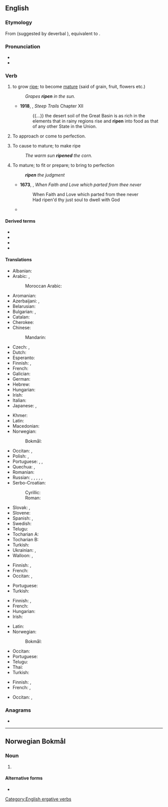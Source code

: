 ==English==
{{wikipedia|Ripening}}

===Etymology===
From {{inh|en|enm|*ripenen}} (suggested by deverbal {{m|enm|ripening|t=causing ripness; ripening}}), equivalent to {{suffix|en|ripe|en|id2=inchoative|pos2=verbal suffix}}.

===Pronunciation===
* {{IPA|en|/ˈɹaɪpən/}}
* {{audio|en|LL-Q1860 (eng)-Vealhurl-ripen.wav|Audio (UK)}}

===Verb===
{{en-verb}}

# {{lb|en|intransitive}} to grow [[ripe]]; to become [[mature]] (said of grain, fruit, flowers etc.)
#: ''Grapes '''ripen''' in the sun.''
#* '''1918''', {{w|John Muir}}, ''Steep Trails'' Chapter XII
#*: {{...}} the desert soil of the Great Basin is as rich in the elements that in rainy regions rise and '''ripen''' into food as that of any other State in the Union.
# {{lb|en|intransitive}} To approach or come to perfection.
# {{lb|en|transitive}} To cause to mature; to make ripe
#: ''The warm sun '''ripened''' the corn.''
# {{lb|en|transitive}} To mature; to fit or prepare; to bring to perfection
#: '''''ripen''' the judgment''
#* '''1673''', {{w|John Milton}}, ''When Faith and Love which parted from thee never''
#*: When Faith and Love which parted from thee never<br> Had ripen'd thy just soul to dwell with God
#* {{RQ:Gibbon Roman Empire|volume=III|chapter=General Observations on the Fall of the Roman Empire in the West|page=631|passage=But the decline of Rome was the natural and inevitable effect of immoderate greatneſs. Proſperity '''ripened''' the principle of decay; the cauſes of deſtruction multiplied with the extent of conqueſt; and as ſoon as time or accident had removed the artificial ſupports, the ſtupendous fabric yielded to the preſſure of its own weight. The ſtory of its ruin is ſimple and obvious; and instead of enquiring ''why'' the Roman empire was deſtroyed, we ſhould rather be ſurprised that it had ſubſiſted ſo long.}}

====Derived terms====
* {{l|en|overripen}}
* {{l|en|ripening}}
* {{l|en|ripener}}
* {{l|en|ripeness}}

====Translations====
{{trans-top|to grow ripe}}
* Albanian: {{t|sq|ndulk}}
* Arabic: {{t+|ar|يَنَعَ}}, {{t|ar|نَضَجَ}}
*: Moroccan Arabic: {{t|ary|طاب|tr=ṭab}}
* Aromanian: {{t|rup|coc}}
* Azerbaijani: {{t+|az|yetişmək}}, {{t|az|dəymək}}
* Belarusian: {{t|be|спець|impf}}
* Bulgarian: {{t+|bg|узря́вам|impf}}, {{t+|bg|зре́я|impf}}
* Catalan: {{t+|ca|madurar}}
* Cherokee: {{t|chr|ᎬᏂᏍᎦ}}
* Chinese:
*: Mandarin: {{t+|cmn|成熟|tr=chéngshú|sc=Hani}}
* Czech: {{t+|cs|zrát|impf}}, {{t|cs|dozrát|pf}}
* Dutch: {{t+|nl|rijpen}}
* Esperanto: {{t|eo|maturiĝi}}
* Finnish: {{t+|fi|kypsyä}}, {{t+|fi|tuleentua}}
* French: {{t+|fr|mûrir}}
* Galician: {{t+|gl|madurar}}
* German: {{t+|de|reifen}}
* Hebrew: {{t|he|הבשיל|tr=hivshíl}}
* Hungarian: {{t+|hu|érik}}
* Irish: {{t|ga|aibigh}}
* Italian: {{t+|it|maturare}}
* Japanese: {{t|ja|熟す|tr=じゅくす, jukusu|sc=Jpan}}, {{t+|ja|成熟|tr=せいじゅくする, seijuku suru|alt=成熟する|sc=Jpan}}
{{trans-mid}}
* Khmer: {{t+|km|ទុំ|tr=tum|sc=Khmr}}
* Latin: {{t|la|mātūrescō}}
* Macedonian: {{t|mk|зрее|impf}}
* Norwegian:
*: Bokmål: {{t|nb|modnes}}
* Occitan: {{t+|oc|madurar}}, {{t+|oc|amadurar}}
* Polish: {{t+|pl|dojrzewać|impf}}, {{t+|pl|dojrzeć|pf}}
* Portuguese: {{t+|pt|amadurecer}}, {{t+|pt|madurar}}, {{t|pt|maturar}}
* Quechua: {{t|qu|puquy}}, {{t|qu|susuy}}
* Romanian: {{t+|ro|coace}}
* Russian: {{t+|ru|созрева́ть|impf}}, {{t+|ru|зреть|impf}}, {{t+|ru|созре́ть|pf}}, {{t+|ru|поспева́ть|impf}}, {{t+|ru|спеть|impf}}, {{t+|ru|поспе́ть|pf}}
* Serbo-Croatian:
*: Cyrillic: {{t|sh|зрети|impf}}
*: Roman: {{t+|sh|zreti|impf}}
* Slovak: {{t|sk|zrieť|impf}}, {{t|sk|dozrieť|pf}}
* Slovene: {{t|sl|zoreti|impf}}
* Spanish: {{t+|es|madurar}}, {{t+|es|colorear}}
* Swedish: {{t+|sv|mogna}}
* Telugu: {{t+|te|పండించు}}
* Tocharian A: {{t|xto|päk-}}
* Tocharian B: {{t|txb|päk-}}
* Turkish: {{t+|tr|olgunlaşmak}}
* Ukrainian: {{t|uk|зрі́ти|impf}}, {{t|uk|дозріва́ти|impf}}
* Walloon: {{t+|wa|meuri}}, {{t+|wa|mawri}}
{{trans-bottom}}

{{trans-top|to approach or come to perfection}}
* Finnish: {{t+|fi|valmistua}}, {{t+|fi|kypsyä}}
* French: {{t-check|fr|[[arriver]] [[à]] [[maturité]]}} <!-- was "[[arriver]] [[à]] [[maturité]]" - assumed sum-of-parts; if an idiom, remove the wikilinks to the individual words. see [[User:Kephir/gadgets/xte#Translation_fixing]] -->
* Occitan: {{t+|oc|amadurar}}, {{t+|oc|madurar}}
{{trans-mid}}
* Portuguese: {{t+|pt|amadurecer}}
* Turkish: {{t+|tr|olgunlaşmak}}
{{trans-bottom}}

{{trans-top|to cause to mature; to make ripe}}
* Finnish: {{t+|fi|kypsyttää}}, {{t|fi|tuleennuttaa}}
* French: {{t-check|fr|[[faire]] [[mûrir]]}} <!-- was "[[faire]] [[mûrir]]" - assumed sum-of-parts; if an idiom, remove the wikilinks to the individual words. see [[User:Kephir/gadgets/xte#Translation_fixing]] -->
* Hungarian: {{t+|hu|érlel}}
* Irish: {{t|ga|aibigh}}
{{trans-mid}}
* Latin: {{t|la|mītigō}}
* Norwegian:
*: Bokmål: {{t|nb|modne}}
* Occitan: {{t+|oc|amadurar}}
* Portuguese: {{t+|pt|amadurecer}}
* Telugu: {{t+|te|పండించు}}
* Thai: {{t+|th|บ่ม}}
* Turkish: {{t+|tr|olgunlaşmak}}
{{trans-bottom}}

{{trans-top|to bring to perfection}}
* Finnish: {{t+|fi|kypsyttää}}, {{t+|fi|kypsytellä}}
* French: {{t+check|fr|mûrir}}, {{t-check|fr|[[amener]] [[à]] [[maturité]]}} <!-- was "[[amener]] [[à]] [[maturité]]" - assumed sum-of-parts; if an idiom, remove the wikilinks to the individual words. see [[User:Kephir/gadgets/xte#Translation_fixing]] -->
{{trans-mid}}
* Occitan: {{t+|oc|madurar}}, {{t+|oc|amadurar}}
{{trans-bottom}}

===Anagrams===
* {{anagrams|en|a=einpr|Perin|Piner|Prine|Repin|repin}}

[[Category:English ergative verbs]]
{{topics|en|Botany}}

----

==Norwegian Bokmål==

===Noun===
{{head|nb|noun form}}

# {{infl of|nb|ripe||def|m|s}}

====Alternative forms====
* {{l|nb|ripa}}